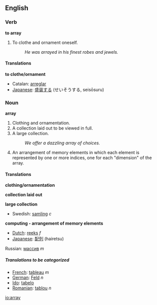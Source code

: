 ==English==
===Verb===
'''to array'''

#<!--DefA--> To clothe and ornament oneself.
#: ''He was arrayed in his finest robes and jewels.''

====Translations====
<!--DefA-->'''to clothe/ornament'''
{{top}}
*Catalan: [[arreglar]]
*[[Japanese]]: [[盛装する]] (せいそうする, seisōsuru)
{{mid}}
{{bottom}}

===Noun===
'''array'''

#<!--DefB--> Clothing and ornamentation.
#<!--DefC--> A collection laid out to be viewed in full.
#<!--DefD--> A large collection.
#: ''We offer a dazzling array of choices.''
#<!--DefE--> {{computing}} An arrangement of memory elements in which each element is represented by one or more indices, one for each "dimension" of the array.

====Translations====
<!--DefB-->'''clothing/ornamentation'''
{{top}}
{{mid}}
{{bottom}}

<!--DefC-->'''collection laid out'''
{{top}}
{{mid}}
{{bottom}}

<!--DefD-->'''large collection'''
{{top}}
{{mid}}
*Swedish: [[samling]] ''c''
{{bottom}}

<!--DefE-->'''computing - arrangement of memory elements'''
{{top}}
*[[Dutch]]: [[reeks]] ''f''
*[[Japanese]]: [[配列]] (hairetsu)
{{mid}}
Russian: [[массив]] ''m''
{{bottom}}

=====Translations to be categorized=====
{{checktrans}}
<!--Remove this section once all of the translations below have been moved into the tables above.-->
*[[French]]: [[tableau]] ''m''
*[[German]]: [[Feld]] ''n''
*[[Ido]]: [[tabelo]]
*[[Romanian]]: [[tablou]] ''n''


[[io:array]]